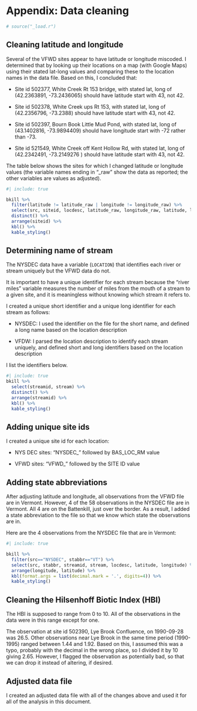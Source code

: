 # Appendix: Data cleaning {.unnumbered}

```r
# source("_load.r")

```

## Cleaning latitude and longitude

Several of the VFWD sites appear to have latitude or longitude miscoded. I determined that by looking up their locations on a map (with Google Maps) using their stated lat-long values and comparing these to the location names in the data file. Based on this, I concluded that:

-   Site id 502377, White Creek Rt 153 bridge, with stated lat, long of (42.2363891, -73.2436065) should have latitude start with 43, not 42.

-   Site id 502378, White Creek ups Rt 153, with stated lat, long of (42.2356796, -73.2388) should have latitude start with 43, not 42.

-   Site id 502397, Bourn Book Little Mud Pond, with stated lat, long of (43.1402816, -73.9894409) should have longitude start with -72 rather than -73.

-   Site id 521549, White Creek off Kent Hollow Rd, with stated lat, long of (42.2342491, -73.2149276 ) should have latitude start with 43, not 42.

The table below shows the sites for which I changed latitude or longitude values (the variable names ending in "\_raw" show the data as reported; the other variables are values as adjusted).

```r
#| include: true

bkill %>%
  filter(latitude != latitude_raw | longitude != longitude_raw) %>%
  select(src, siteid, locdesc, latitude_raw, longitude_raw, latitude, longitude) %>%
  distinct() %>%
  arrange(siteid) %>%
  kbl() %>%
  kable_styling()

```

## Determining name of stream

The NYSDEC data have a variable (`LOCATION`) that identifies each river or stream uniquely but the VFWD data do not.

It is important to have a unique identifier for each stream because the "river miles" variable measures the number of miles from the mouth of a stream to a given site, and it is meaningless without knowing which stream it refers to.

I created a unique short identifier and a unique long identifier for each stream as follows:

-   NYSDEC: I used the identifier on the file for the short name, and defined a long name based on the location description

-   VFDW: I parsed the location description to identify each stream uniquely, and defined short and long identifiers based on the location description

I list the identifiers below.

```r
#| include: true
bkill %>%
  select(streamid, stream) %>%
  distinct() %>%
  arrange(streamid) %>%
  kbl() %>%
  kable_styling()
```

## Adding unique site ids

I created a unique site id for each location:

-   NYS DEC sites: "NYSDEC\_" followed by BAS_LOC_RM value

-   VFWD sites: "VFWD\_" followed by the SITE ID value

## Adding state abbreviations

After adjusting latitude and longitude, all observations from the VFWD file are in Vermont. However, 4 of the 58 observations in the NYSDEC file are in Vermont. All 4 are on the Battenkill, just over the border. As a result, I added a state abbreviation to the file so that we know which state the observations are in.

Here are the 4 observations from the NYSDEC file that are in Vermont:

```r
#| include: true

bkill %>%
  filter(src=="NYSDEC", stabbr=="VT") %>%
  select(src, stabbr, streamid, stream, locdesc, latitude, longitude) %>%
  arrange(longitude, latitude) %>%
  kbl(format.args = list(decimal.mark = '.', digits=4)) %>%
  kable_styling()

```

## Cleaning the Hilsenhoff Biotic Index (HBI)

The HBI is supposed to range from 0 to 10. All of the observations in the data were in this range except for one.

The observation at site id 502390, Lye Brook Confluence, on 1990-09-28 was 26.5. Other observations near Lye Brook in the same time period (1990-1995) ranged between 1.44 and 1.92. Based on this, I assumed this was a typo, probably with the decimal in the wrong place, so I divided it by 10 giving 2.65. However, I flagged the observation as potentially bad, so that we can drop it instead of altering, if desired.

## Adjusted data file

I created an adjusted data file with all of the changes above and used it for all of the analysis in this document.

